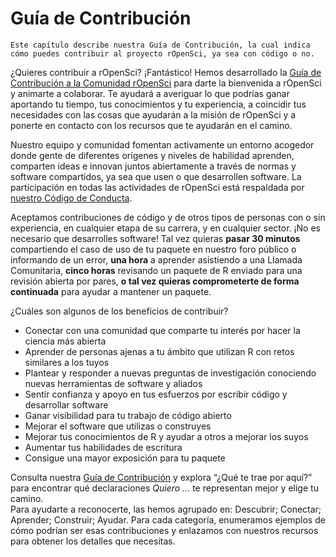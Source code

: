 # Guía de Contribución {#contributingguide}

```block
Este capítulo describe nuestra Guía de Contribución, la cual indica cómo puedes contribuir al proyecto rOpenSci, ya sea con código o no. 
```

¿Quieres contribuir a rOpenSci? 
¡Fantástico! 
Hemos desarrollado la [Guía de Contribución a la Comunidad rOpenSci](https://contributing.ropensci.org/) para darte la bienvenida a rOpenSci y animarte a colaborar.
Te ayudará a averiguar lo que podrías ganar aportando tu tiempo, tus conocimientos y tu experiencia, a coincidir tus necesidades con las cosas que ayudarán a la misión de rOpenSci y a ponerte en contacto con los recursos que te ayudarán en el camino.

Nuestro equipo y comunidad fomentan activamente un entorno acogedor donde gente de diferentes orígenes y niveles de habilidad aprenden, comparten ideas e innovan juntos abiertamente a través de normas y software compartidos, ya sea que usen o que desarrollen software. 
La participación en todas las actividades de rOpenSci está respaldada por [nuestro Código de Conducta](https://ropensci.org/codigo-de-conducta/).

Aceptamos contribuciones de código y de otros tipos de personas con o sin experiencia, en cualquier etapa de su carrera, y en cualquier sector. 
¡No es necesario que desarrolles software! 
Tal vez quieras **pasar 30 minutos** compartiendo el caso de uso de tu paquete en nuestro foro público o informando de un error, **una hora** a aprender asistiendo a una Llamada Comunitaria, **cinco horas** revisando un paquete de R enviado para una revisión abierta por pares, **o tal vez quieras comprometerte de forma continuada** para ayudar a mantener un paquete.

¿Cuáles son algunos de los beneficios de contribuir?

- Conectar con una comunidad que comparte tu interés por hacer la ciencia más abierta
- Aprender de personas ajenas a tu ámbito que utilizan R con retos similares a los tuyos
- Plantear y responder a nuevas preguntas de investigación conociendo nuevas herramientas de software y aliados
- Sentir confianza y apoyo en tus esfuerzos por escribir código y desarrollar software
- Ganar visibilidad para tu trabajo de código abierto
- Mejorar el software que utilizas o construyes
- Mejorar tus conocimientos de R y ayudar a otros a mejorar los suyos
- Aumentar tus habilidades de escritura
- Consigue una mayor exposición para tu paquete

Consulta nuestra [Guía de Contribución](https://contributing.ropensci.org/) y explora "¿Qué te trae por aquí?" para encontrar qué declaraciones *Quiero ...* te representan mejor y elige tu camino.  
Para ayudarte a reconocerte, las hemos agrupado en: Descubrir; Conectar; Aprender; Construir; Ayudar.
Para cada categoría, enumeramos ejemplos de cómo podrían ser esas contribuciones y enlazamos con nuestros recursos para obtener los detalles que necesitas.

